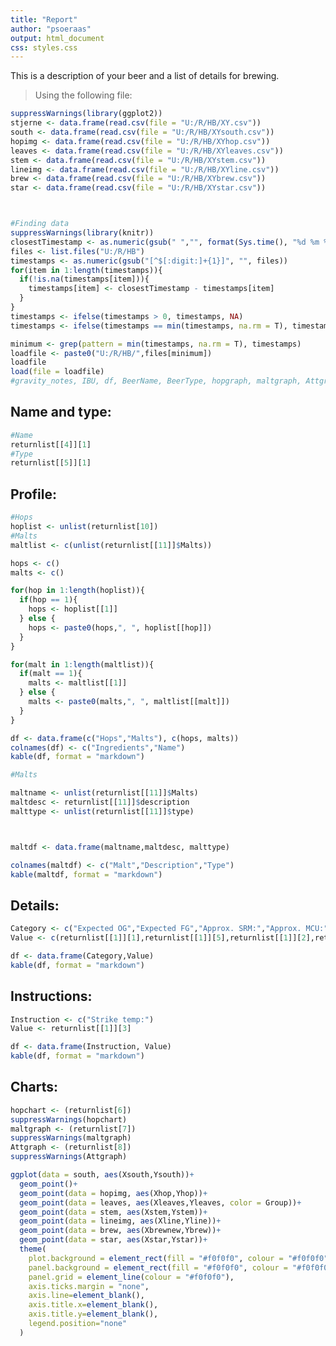 ```yaml
---
title: "Report"
author: "psoeraas"
output: html_document
css: styles.css
---
```


This is a description of your beer and a list of details for brewing.


> Using the following file:
```r
suppressWarnings(library(ggplot2))
stjerne <- data.frame(read.csv(file = "U:/R/HB/XY.csv"))
south <- data.frame(read.csv(file = "U:/R/HB/XYsouth.csv"))
hopimg <- data.frame(read.csv(file = "U:/R/HB/XYhop.csv"))
leaves <- data.frame(read.csv(file = "U:/R/HB/XYleaves.csv"))
stem <- data.frame(read.csv(file = "U:/R/HB/XYstem.csv"))
lineimg <- data.frame(read.csv(file = "U:/R/HB/XYline.csv"))
brew <- data.frame(read.csv(file = "U:/R/HB/XYbrew.csv"))
star <- data.frame(read.csv(file = "U:/R/HB/XYstar.csv"))



#Finding data
suppressWarnings(library(knitr))
closestTimestamp <- as.numeric(gsub(" ","", format(Sys.time(), "%d %m %y %H %M")))
files <- list.files("U:/R/HB")
timestamps <- as.numeric(gsub("[^$[:digit:]+{1}]", "", files))
for(item in 1:length(timestamps)){
  if(!is.na(timestamps[item])){
    timestamps[item] <- closestTimestamp - timestamps[item]
  }
}
timestamps <- ifelse(timestamps > 0, timestamps, NA)
timestamps <- ifelse(timestamps == min(timestamps, na.rm = T), timestamps, NA)

minimum <- grep(pattern = min(timestamps, na.rm = T), timestamps)
loadfile <- paste0("U:/R/HB/",files[minimum])
loadfile
load(file = loadfile)
#gravity_notes, IBU, df, BeerName, BeerType, hopgraph, maltgraph, Attgraph, img, Hops, Malts
```

## Name and type:

```r
#Name
returnlist[[4]][1]
#Type
returnlist[[5]][1]
```

## Profile:

```r
#Hops
hoplist <- unlist(returnlist[10])
#Malts
maltlist <- c(unlist(returnlist[[11]]$Malts))

hops <- c()
malts <- c()

for(hop in 1:length(hoplist)){
  if(hop == 1){
    hops <- hoplist[[1]]
  } else {
    hops <- paste0(hops,", ", hoplist[[hop]])
  }
}

for(malt in 1:length(maltlist)){
  if(malt == 1){
    malts <- maltlist[[1]]
  } else {
    malts <- paste0(malts,", ", maltlist[[malt]])
  }
}

df <- data.frame(c("Hops","Malts"), c(hops, malts))
colnames(df) <- c("Ingredients","Name")
kable(df, format = "markdown")

```

```r

#Malts

maltname <- unlist(returnlist[[11]]$Malts)
maltdesc <- returnlist[[11]]$description
malttype <- unlist(returnlist[[11]]$type)



maltdf <- data.frame(maltname,maltdesc, malttype)

colnames(maltdf) <- c("Malt","Description","Type")
kable(maltdf, format = "markdown")

```



## Details:
```r
Category <- c("Expected OG","Expected FG","Approx. SRM:","Approx. MCU:","Estimated ABV:","IBUs") 
Value <- c(returnlist[[1]][1],returnlist[[1]][5],returnlist[[1]][2],returnlist[[1]][4],returnlist[[1]][6],returnlist[[2]])

df <- data.frame(Category,Value)
kable(df, format = "markdown")

```


## Instructions:
```r
Instruction <- c("Strike temp:")
Value <- returnlist[[1]][3]

df <- data.frame(Instruction, Value)
kable(df, format = "markdown")
```


## Charts:

```r
hopchart <- (returnlist[6])
suppressWarnings(hopchart)
maltgraph <- (returnlist[7])
suppressWarnings(maltgraph)
Attgraph <- (returnlist[8])
suppressWarnings(Attgraph)
```



```r

ggplot(data = south, aes(Xsouth,Ysouth))+
  geom_point()+
  geom_point(data = hopimg, aes(Xhop,Yhop))+
  geom_point(data = leaves, aes(Xleaves,Yleaves, color = Group))+
  geom_point(data = stem, aes(Xstem,Ystem))+
  geom_point(data = lineimg, aes(Xline,Yline))+
  geom_point(data = brew, aes(Xbrewnew,Ybrew))+
  geom_point(data = star, aes(Xstar,Ystar))+
  theme(
    plot.background = element_rect(fill = "#f0f0f0", colour = "#f0f0f0"),
    panel.background = element_rect(fill = "#f0f0f0", colour = "#f0f0f0"),
    panel.grid = element_line(colour = "#f0f0f0"),
    axis.ticks.margin = "none",
    axis.line=element_blank(),
    axis.title.x=element_blank(),
    axis.title.y=element_blank(),
    legend.position="none"
  )
  
  


```





